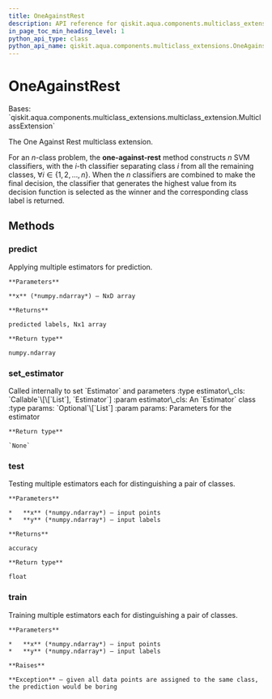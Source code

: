 ```yaml
---
title: OneAgainstRest
description: API reference for qiskit.aqua.components.multiclass_extensions.OneAgainstRest
in_page_toc_min_heading_level: 1
python_api_type: class
python_api_name: qiskit.aqua.components.multiclass_extensions.OneAgainstRest
---
```


# OneAgainstRest

<Class id="qiskit.aqua.components.multiclass_extensions.OneAgainstRest" github="https://github.com/qiskit-community/qiskit-aqua/tree/stable/0.9/qiskit/aqua/components/multiclass_extensions/one_against_rest.py" signature="OneAgainstRest">
  Bases: `qiskit.aqua.components.multiclass_extensions.multiclass_extension.MulticlassExtension`

  The One Against Rest multiclass extension.

  For an $n$-class problem, the **one-against-rest** method constructs $n$ SVM classifiers, with the $i$-th classifier separating class $i$ from all the remaining classes, $\forall i \in \{1, 2, \ldots, n\}$. When the $n$ classifiers are combined to make the final decision, the classifier that generates the highest value from its decision function is selected as the winner and the corresponding class label is returned.

  ## Methods

  ### predict

  <Function id="qiskit.aqua.components.multiclass_extensions.OneAgainstRest.predict" name="predict" signature="OneAgainstRest.predict(x)">
    Applying multiple estimators for prediction.

    **Parameters**

    **x** (*numpy.ndarray*) – NxD array

    **Returns**

    predicted labels, Nx1 array

    **Return type**

    numpy.ndarray
  </Function>

  ### set\_estimator

  <Function id="qiskit.aqua.components.multiclass_extensions.OneAgainstRest.set_estimator" name="set_estimator" signature="OneAgainstRest.set_estimator(estimator_cls, params=None)">
    Called internally to set `Estimator` and parameters :type estimator\_cls: `Callable`\[\[`List`], `Estimator`] :param estimator\_cls: An `Estimator` class :type params: `Optional`\[`List`] :param params: Parameters for the estimator

    **Return type**

    `None`
  </Function>

  ### test

  <Function id="qiskit.aqua.components.multiclass_extensions.OneAgainstRest.test" name="test" signature="OneAgainstRest.test(x, y)">
    Testing multiple estimators each for distinguishing a pair of classes.

    **Parameters**

    *   **x** (*numpy.ndarray*) – input points
    *   **y** (*numpy.ndarray*) – input labels

    **Returns**

    accuracy

    **Return type**

    float
  </Function>

  ### train

  <Function id="qiskit.aqua.components.multiclass_extensions.OneAgainstRest.train" name="train" signature="OneAgainstRest.train(x, y)">
    Training multiple estimators each for distinguishing a pair of classes.

    **Parameters**

    *   **x** (*numpy.ndarray*) – input points
    *   **y** (*numpy.ndarray*) – input labels

    **Raises**

    **Exception** – given all data points are assigned to the same class, the prediction would be boring
  </Function>
</Class>

